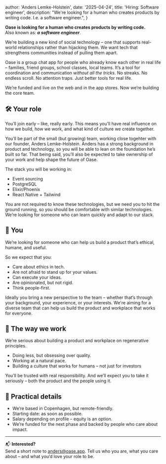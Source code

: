 
  author: 'Anders Lemke-Holstein',
  date: '2025-04-24',
  title: 'Hiring: Software engineer',
  description:
    "We're looking for a human who creates products by writing code. I.e. a software engineer.",
}


**Oase is looking for a human who creates products by writing code.**  
Also known as: ___a software engineer___.

We’re building a new kind of social technology – one that supports real-world relationships rather than hijacking them. We want tech that strengthens communities instead of pulling them apart.

Oase is a group chat app for people who already know each other in real life – families, friend groups, school classes, local teams. It’s a tool for coordination and communication *without all the tricks*. No streaks. No endless scroll. No attention traps. Just better tools for real life.

We’re funded and live on the web and in the app stores. Now we’re building the core team.

## 🛠️ Your role
You’ll join early – like, really early.
This means you’ll have real influence on how we build, how we work, and what kind of culture we create together.

You’ll be part of the small (but growing) team, working close togehter with our founder, Anders Lemke-Holstein. Anders has a strong background in product and technology, so you will be able to lean on the foundation he’s built so far. That being said, you’ll also be expected to take ownership of your work and help shape the future of Oase.

The stack you will be working in:

- Event sourcing
- PostgreSQL
- Elixir/Phoenix
- React Native + Tailwind 

You are not required to know these technologies, but we need you to hit the ground running, so you should be comfortable with similar technologies. We’re looking for someone who can learn quickly and adapt to our stack.

## 👤 You
We’re looking for someone who can help us build a product that’s ethical, humane, and useful.

So we expect that you:

- Care about ethics in tech.
- Are not afraid to stand up for your values.
- Can execute your ideas.
- Are opinionated, but not rigid.
- Think people-first.

Ideally you bring a new perspective to the team – whether that’s through your background, your experience, or your interests. We're aiming for a diverse team that can help us build the product and workplace that works for everyone.

## 🌱 The way we work
We’re serious about building a product and workplace on regenerative principles.

- Doing less, but obsessing over quality.
- Working at a natural pace.
- Building a culture that works for humans – not just for investors

You’ll be trusted with real responsibility. And we’ll expect you to take it seriously – both the product and the people using it.

## 🧭 Practical details

- We’re based in Copenhagen, but remote-friendly.
- Starting date: as soon as possible.
- Salary depending on profile – equity is an option.
- We’re funded for the next phase and backed by people who care about impact.

---

📬 **Interested?**  
Send a short note to anders@oase.app.
Tell us who you are, what you care about – and what you’d love your role to be.

